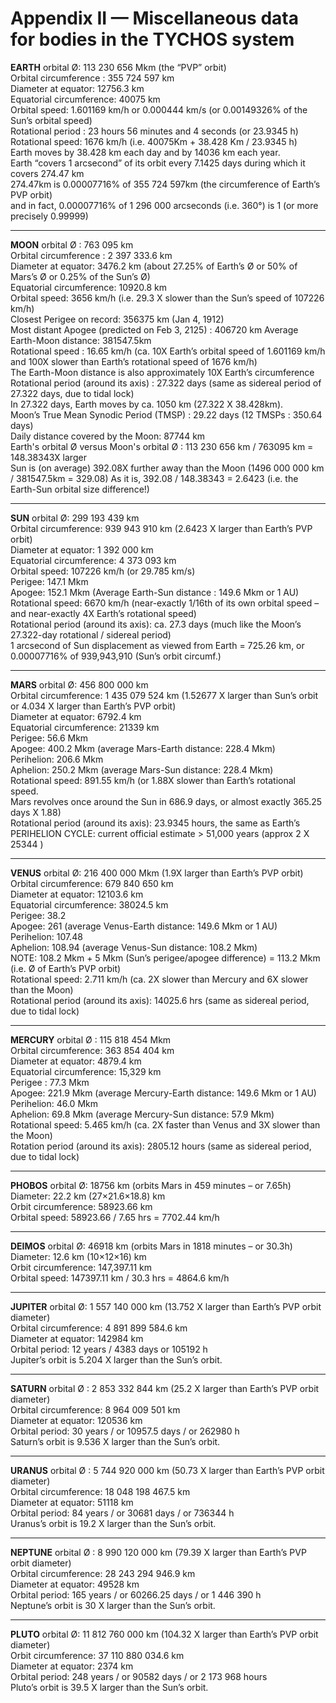 Appendix II — Miscellaneous data for bodies in the TYCHOS system
================================================================


**EARTH** orbital Ø: 113 230 656 Mkm (the “PVP” orbit)  
Orbital circumference : 355 724 597 km  
Diameter at equator: 12756.3 km  
Equatorial circumference: 40075 km  
Orbital speed: 1.601169 km/h or 0.000444 km/s (or 0.00149326% of the Sun’s orbital speed)  
Rotational period : 23 hours 56 minutes and 4 seconds (or 23.9345 h)  
Rotational speed: 1676 km/h (i.e. 40075Km + 38.428 Km / 23.9345 h)  
Earth moves by 38.428 km each day and by 14036 km each year.  
Earth “covers 1 arcsecond” of its orbit every 7.1425 days during which it covers 274.47 km  
274.47km is 0.00007716% of 355 724 597km (the circumference of Earth’s PVP orbit)  
and in fact, 0.00007716% of 1 296 000 arcseconds (i.e. 360°) is 1 (or more precisely 0.99999)

* * *

**MOON** orbital Ø : 763 095 km  
Orbital circumference : 2 397 333.6 km  
Diameter at equator: 3476.2 km (about 27.25% of Earth’s Ø or 50% of Mars’s Ø or 0.25% of the Sun’s Ø)  
Equatorial circumference: 10920.8 km  
Orbital speed: 3656 km/h (i.e. 29.3 X slower than the Sun’s speed of 107226 km/h)  
Closest Perigee on record: 356375 km (Jan 4, 1912)  
Most distant Apogee (predicted on Feb 3, 2125) : 406720 km
Average Earth-Moon distance: 381547.5km  
Rotational speed : 16.65 km/h (ca. 10X Earth’s orbital speed of 1.601169 km/h and 100X slower than Earth’s rotational speed of 1676 km/h)  
The Earth-Moon distance is also approximately 10X Earth’s circumference  
Rotational period (around its axis) : 27.322 days (same as sidereal period of 27.322 days, due to tidal lock)  
In 27.322 days, Earth moves by ca. 1050 km (27.322 X 38.428km).  
Moon’s True Mean Synodic Period (TMSP) : 29.22 days (12 TMSPs : 350.64 days)  
Daily distance covered by the Moon: 87744 km  
Earth's orbital Ø versus Moon's orbital Ø : 113 230 656 km / 763095 km = 148.38343X larger  
Sun is (on average) 392.08X further away than the Moon (1496 000 000 km / 381547.5km = 329.08) 
As it is, 392.08 / 148.38343 = 2.6423 (i.e. the Earth-Sun orbital size difference!)

* * *

**SUN** orbital Ø: 299 193 439 km  
Orbital circumference: 939 943 910 km (2.6423 X larger than Earth’s PVP orbit)  
Diameter at equator: 1 392 000 km  
Equatorial circumference: 4 373 093 km  
Orbital speed: 107226 km/h (or 29.785 km/s)  
Perigee: 147.1 Mkm  
Apogee: 152.1 Mkm (Average Earth-Sun distance : 149.6 Mkm or 1 AU)  
Rotational speed: 6670 km/h (near-exactly 1/16th of its own orbital speed – and near-exactly 4X Earth’s rotational speed)  
Rotational period (around its axis): ca. 27.3 days (much like the Moon’s 27.322-day rotational / sidereal period)  
1 arcsecond of Sun displacement as viewed from Earth = 725.26 km, or 0.00007716% of 939,943,910 (Sun’s orbit circumf.)

* * *

**MARS** orbital Ø: 456 800 000 km  
Orbital circumference: 1 435 079 524 km (1.52677 X larger than Sun’s orbit or 4.034 X larger than Earth’s PVP orbit)  
Diameter at equator: 6792.4 km  
Equatorial circumference: 21339 km  
Perigee: 56.6 Mkm  
Apogee: 400.2 Mkm (average Mars-Earth distance: 228.4 Mkm)  
Perihelion: 206.6 Mkm  
Aphelion: 250.2 Mkm (average Mars-Sun distance: 228.4 Mkm)  
Rotational speed: 891.55 km/h (or 1.88X slower than Earth’s rotational speed.  
Mars revolves once around the Sun in 686.9 days, or almost exactly 365.25 days X 1.88)  
Rotational period (around its axis): 23.9345 hours, the same as Earth’s  
PERIHELION CYCLE: current official estimate > 51,000 years (approx 2 X 25344 )

* * *

**VENUS** orbital Ø: 216 400 000 Mkm (1.9X larger than Earth’s PVP orbit)  
Orbital circumference: 679 840 650 km  
Diameter at equator: 12103.6 km  
Equatorial circumference: 38024.5 km    
Perigee: 38.2  
Apogee: 261 (average Venus-Earth distance: 149.6 Mkm or 1 AU)  
Perihelion: 107.48  
Aphelion: 108.94 (average Venus-Sun distance: 108.2 Mkm)  
NOTE: 108.2 Mkm + 5 Mkm (Sun’s perigee/apogee difference) = 113.2 Mkm (i.e. Ø of Earth’s PVP orbit)  
Rotational speed: 2.711 km/h (ca. 2X slower than Mercury and 6X slower than the Moon)  
Rotational period (around its axis): 14025.6 hrs (same as sidereal period, due to tidal lock)

* * *

**MERCURY** orbital Ø : 115 818 454 Mkm  
Orbital circumference: 363 854 404 km  
Diameter at equator: 4879.4 km  
Equatorial circumference: 15,329 km   
Perigee : 77.3 Mkm  
Apogee: 221.9 Mkm (average Mercury-Earth distance: 149.6 Mkm or 1 AU)  
Perihelion: 46.0 Mkm  
Aphelion: 69.8 Mkm (average Mercury-Sun distance: 57.9 Mkm)  
Rotational speed: 5.465 km/h (ca. 2X faster than Venus and 3X slower than the Moon)  
Rotation period (around its axis): 2805.12 hours (same as sidereal period, due to tidal lock)

* * *

**PHOBOS** orbital Ø: 18756 km (orbits Mars in 459 minutes – or 7.65h)  
Diameter: 22.2 km (27×21.6×18.8) km  
Orbit circumference: 58923.66 km  
Orbital speed: 58923.66 / 7.65 hrs = 7702.44 km/h

* * *

**DEIMOS** orbital Ø: 46918 km (orbits Mars in 1818 minutes – or 30.3h)  
Diameter: 12.6 km (10×12×16) km  
Orbit circumference: 147,397.11 km  
Orbital speed: 147397.11 km / 30.3 hrs = 4864.6 km/h

* * *

**JUPITER** orbital Ø: 1 557 140 000 km (13.752 X larger than Earth’s PVP orbit diameter)  
Orbital circumference: 4 891 899 584.6 km  
Diameter at equator: 142984 km   
Orbital period: 12 years / 4383 days or 105192 h  
Jupiter’s orbit is 5.204 X larger than the Sun’s orbit.

* * *

**SATURN** orbital Ø : 2 853 332 844 km (25.2 X larger than Earth’s PVP orbit diameter)  
Orbital circumference: 8 964 009 501 km  
Diameter at equator: 120536 km  
Orbital period: 30 years / or 10957.5 days / or 262980 h  
Saturn’s orbit is 9.536 X larger than the Sun’s orbit.

* * *

**URANUS** orbital Ø : 5 744 920 000 km (50.73 X larger than Earth’s PVP orbit diameter)  
Orbital circumference: 18 048 198 467.5 km  
Diameter at equator: 51118 km  
Orbital period: 84 years / or 30681 days / or 736344 h  
Uranus’s orbit is 19.2 X larger than the Sun’s orbit.

* * *

**NEPTUNE** orbital Ø : 8 990 120 000 km (79.39 X larger than Earth’s PVP orbit diameter)  
Orbital circumference: 28 243 294 946.9 km  
Diameter at equator: 49528 km  
Orbital period: 165 years / or 60266.25 days / or 1 446 390 h  
Neptune’s orbit is 30 X larger than the Sun’s orbit.

* * *

**PLUTO** orbital Ø: 11 812 760 000 km (104.32 X larger than Earth’s PVP orbit diameter)  
Orbit circumference: 37 110 880 034.6 km  
Diameter at equator: 2374 km  
Orbital period: 248 years / or 90582 days / or 2 173 968 hours  
Pluto’s orbit is 39.5 X larger than the Sun’s orbit.


